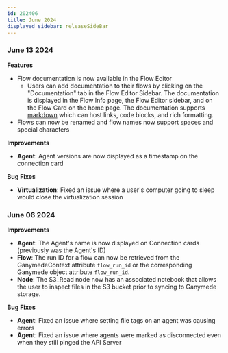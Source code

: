 ```yaml
---
id: 202406
title: June 2024
displayed_sidebar: releaseSideBar
---
```


### June 13 2024

**Features**
- Flow documentation is now available in the Flow Editor
  - Users can add documentation to their flows by clicking on the "Documentation" tab in the Flow Editor Sidebar. The documentation is displayed in the Flow Info page, the Flow Editor sidebar, and on the Flow Card on the home page. 
  The documentation supports [markdown](https://www.markdownguide.org/cheat-sheet/) which can host links, code blocks, and rich formatting.
- Flows can now be renamed and flow names now support spaces and special characters


**Improvements**
- **Agent**: Agent versions are now displayed as a timestamp on the connection card

**Bug Fixes**
- **Virtualization**: Fixed an issue where a user's computer going to sleep would close the virtualization session


### June 06 2024

**Improvements**
- **Agent**: The Agent's name is now displayed on Connection cards (previously was the Agent's ID)
- **Flow**: The run ID for a flow can now be retrieved from the GanymedeContext attribute `flow_run_id` or the corresponding Ganymede object attribute `flow_run_id`.
- **Node**: The S3_Read node now has an associated notebook that allows the user to inspect files in the S3 bucket prior to syncing to Ganymede storage.

**Bug Fixes**
- **Agent**: Fixed an issue where setting file tags on an agent was causing errors
- **Agent**: Fixed an issue where agents were marked as disconnected even when they still pinged the API Server
